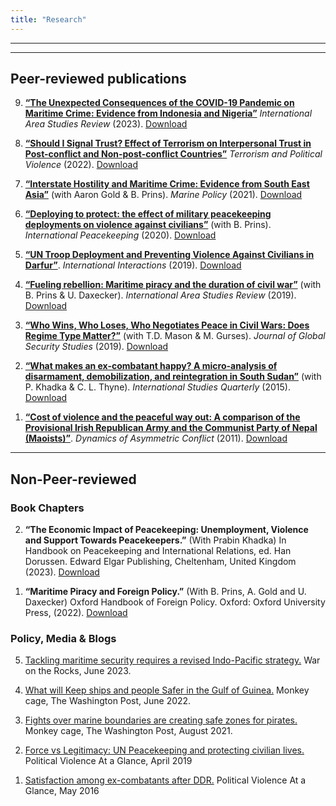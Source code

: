 ```yaml
---
title: "Research"
---
```


```{=html}
<style>
p.small {
    line-height: 0.5;
}
.abstract {
  display: none;
  padding: 15px 25px;
  margin: 0 5px 10px 5px;
  background-color: #EEE;
}

div .p {
    padding: 5px 0 10px 0;

}
.cl{
    font-weight: bolder;
}

.place_holder {
    height: 10px;
}
</style>
```
```{=html}
<script src="https://code.jquery.com/jquery-latest.min.js"
        type="text/javascript"></script>
```
```{=html}
<script>
$(document).ready(function(){
  $(document).on('touchstart click','.cl', function(){
    $(this).parent().children(".abstract").toggle();
  });
});
</script>
```

------------------------------------------------------------------------

------------------------------------------------------------------------

## Peer-reviewed publications

<ol reversed>



<li>  [**"The Unexpected Consequences of the COVID-19 Pandemic on Maritime Crime: Evidence from Indonesia and Nigeria"**](https://doi.org/10.1177/22338659221151130) *International Area Studies Review* (2023). [Download](https://www.researchgate.net/profile/Anup-Phayal/publication/367570655_The_unexpected_consequences_of_the_COVID-19_pandemic_on_maritime_crime_Evidence_from_Indonesia_and_Nigeria/links/63dfacbdc97bd76a826ec56c/The-unexpected-consequences-of-the-COVID-19-pandemic-on-maritime-crime-Evidence-from-Indonesia-and-Nigeria.pdf?origin=publication_detail)


<!-- [<a class='cl'>Abstract</a>] -->

<!--     <p class="abstract"> -->

<!-- The economic fallout from the COVID-19 pandemic has been devastating. Job losses, negative growth rates, and increased poverty have all followed rising infection rates. The economic costs have been especially challenging for many piracy-prone countries. The international monetary fund anticipates sizable unemployment increases in many Indo-Pacific countries. Deeper and more durable economic damage may materialize in some West African countries. Often, negative economic shocks produce surges in crime, both on land and at sea. The present study evaluates the effects of COVID-19 on maritime pirate attacks in two countries, Nigeria, located in the Gulf of Guinea, and Indonesia, located in the Indo-Pacific. We employ monthly and quarterly data on government measures to prevent infection, sea-piracy incidents, and economic conditions to explore whether the subsequent economic fallout produced more maritime crime. We do not find clear evidence of this relationship in Indonesia. However, COVID-19-induced stringency measure does appear to have increased sea-piracy incidents in Nigeria. -->

<!--     </p> <p> </p> -->

<li> [**"Should I Signal Trust? Effect of Terrorism on Interpersonal Trust in Post-conflict and Non-post-conflict Countries"**](https://doi.org/10.1080/09546553.2022.2075265) *Terrorism and Political Violence* (2022). [Download](https://www.researchgate.net/profile/Anup-Phayal/publication/361346314_Should_I_Signal_Trust_Effect_of_Terrorism_on_Interpersonal_Trust_in_Post-Conflict_and_Non-Post-Conflict_Countries/links/6427887da1b72772e43f263a/Should-I-Signal-Trust-Effect-of-Terrorism-on-Interpersonal-Trust-in-Post-Conflict-and-Non-Post-Conflict-Countries.pdf?origin=publication_detail)

<!-- [<a class='cl'>Abstract</a>] -->

<!--     <p class="abstract"> -->

<!-- Generalized interpersonal trust is an essential component of a functioning society. While some studies have examined how the perception of terrorism affects trust, cross-national works investigating the impact of actual terrorist attacks on individual trust remain mixed. In this paper, I use insights from existing studies to disaggregate generalized interpersonal trust in response to terrorism in two distinct dimensions, prosocial motivation, and strategic signaling. While threat perception from terrorism lowers interpersonal trust in all contexts,  I argue that actual events distinctively shape a person's interpersonal trust. In a relatively stable and secure context of a non-post-conflict country, individuals living closer to terrorist incidents express increased interpersonal trust. But in post-conflict countries, those closer to terrorist incidents tend to show more distrust. To test the argument, I use the World Values Survey dataset of  52 states and create a terrorism scale for 717 survey regions within the countries, considering their spatial and temporal closeness to each terrorist incident. Results obtained from three-level hierarchical models (state, region, and individual) are robust and contribute to our understanding of how terrorism shapes interpersonal trust in different contexts. -->

<!--     </p> <p> </p> -->

<li> [**"Interstate Hostility and Maritime Crime: Evidence from South East Asia"**](https://doi.org/10.1016/j.marpol.2022.105134) (with Aaron Gold & B. Prins). *Marine Policy* (2021). [Download](https://www.researchgate.net/profile/Anup-Phayal/publication/361093110_Interstate_hostility_and_maritime_crime_Evidence_from_South_East_Asia/links/62da96ecf3acdd5dc20e8274/Interstate-hostility-and-maritime-crime-Evidence-from-South-East-Asia.pdf) <!-- [<a class='cl'>Abstract</a>]    <p class="abstract"> --> <!-- Maritime Asia remains crucial to global economic growth and prosperity. Nearly 40% of the world's seaborne trade transits the South China Sea each year, and nine of the top ten busiest container ports in the world are located in the Indo-Pacific region. But uncertainties also pervade the region as governments struggle to combat numerous security challenges while violent non-state actors and trans-border criminal groups continue to exploit the environment.  In this study, we examine the nexus between maritime crime and inter-state security, centering on the tactical decision-making of non-state criminal actors. To avoid capture, maritime criminals locate their illicit activities near sea-boundaries where rival states aim to avoid regime confrontations that could escalate to more costly disputes. Pirates, smugglers, and illegal fishers can use these contested border zones as sanctuaries similar to guerilla forces fleeing across land boundaries to avoid pitched battles with regime military units. Using an original geocoded dataset on maritime piracy (MPELD), we find significant support for our hypothesis that conflict among states substantively influences the location of maritime crime. Our study has important implications for global efforts to counter transnational criminal organizations and their illicit activities in maritime spaces defined by territorial quarrels. --> <!--     </p> <p> </p> -->

<li> [**"Deploying to protect: the effect of military peacekeeping deployments on violence against civilians"**](https://doi.org/10.1080/13533312.2019.1660166) (with B. Prins). *International Peacekeeping* (2020). [Download](https://www.researchgate.net/profile/Anup-Phayal/publication/335588351_Deploying_to_Protect_The_Effect_of_Military_Peacekeeping_Deployments_on_Violence_Against_Civilians/links/5f8f48dea6fdccfd7b71d72e/Deploying-to-Protect-The-Effect-of-Military-Peacekeeping-Deployments-on-Violence-Against-Civilians.pdf?origin=publication_detail)

<!-- [<a class='cl'>Abstract</a>] -->

<!--     <p class="abstract"> -->

<!-- Do UN peacekeeping forces protect civilians from harm in post-war environments? Current evidence suggests that the answer to this question is yes. But extant research mostly examines this relationship at the country-level and consequently has logical difficulty tracing decreases in civilian fatalities to actual peacekeeper activities. We would have more confidence in the ability of peacekeepers to limit harm and protect non-combatants if the reduction in violence occurred locally where blue helmets were positioned. Using original geocoded data of yearly UN deployments in four Sub-Saharan African conflicts (Sudan, South Sudan, Democratic Republic of Congo, and Ivory Coast), we find that peacekeeping units get locally deployed to violent post-war areas and they reduce the level of civilian harm almost immediately. But, in areas without violent clashes between government forces and rebels, we find peacekeeping units more responsive to civilian targeting by rebels, which indicates a reluctance among peacekeepers to confront government forces that target civilians. While host nation consent is crucial for the success of a peacekeeping mission, the findings from this study caution against nurturing illiberal regimes by failing to check government atrocities. The failure to confront government abuse can jeopardize long-term peace and reconciliation. -->

<!--     </p> <p> </p> -->

<li> [**"UN Troop Deployment and Preventing Violence Against Civilians in Darfur"**](https://doi.org/10.1080/03050629.2019.1593161). *International Interactions* (2019). [Download](https://www.researchgate.net/profile/Anup-Phayal/publication/331310527_UN_Troop_Deployment_and_Preventing_Violence_Against_Civilians_in_Darfur/links/5c71fcf492851c69503aec6b/UN-Troop-Deployment-and-Preventing-Violence-Against-Civilians-in-Darfur.pdf?origin=publication_detail)

<!-- [<a class='cl'>Abstract</a>] -->

<!--     <p class="abstract"> -->

<!-- Does the presence of UN peacekeeping force lower civilian fatalities at the local level? If it does, is it because of their coercive military capacity or for other reasons such as their roles in monitoring and reporting violent atrocities? To explore these questions, I study the deployment of peacekeeping units in Darfur and its impact on violence against civilians. Using original geocoded data of UN deployments before and after the intervention, I examine what aspects of such deployments impact one-sided civilian killings by government and rebel groups. Results indicate that deploying UN peacekeepers in an area restrains belligerent from targeting civilians. However, the military capacity of peacekeepers is not a significant predictor of violence against civilians. While their ability to defend themselves is extremely important for peacekeepers, these findings caution against the militarization trend in UN peacekeeping and seek to reshift focus on other substantive aspects of peacekeeping. -->

<!--     </p> <p> </p>  -->

<li> [**"Fueling rebellion: Maritime piracy and the duration of civil war"**](https://doi.org/10.1177/2233865919833975) (with B. Prins & U. Daxecker). *International Area Studies Review* (2019). [Download](https://www.researchgate.net/profile/Anup-Phayal/publication/331310211_Fueling_Rebellion_Maritime_Piracy_and_the_Duration_of_Civil_War_1/links/5c71fe4392851c69503aec89/Fueling-Rebellion-Maritime-Piracy-and-the-Duration-of-Civil-War-1.pdf?origin=publication_detail)

<!-- [<a class='cl'>Abstract</a>] -->

<!--     <p class="abstract"> -->

<!-- Extant research shows that the presence of natural resources can prolong civil wars. But research also indicates that as rebel groups become stronger, conflicts tend to shorten. These studies suggest an unclear association among the three variables—resources, rebel strength, and conflict duration. If resources increase the fighting ability of rebels, then why do they not shorten conflicts? To understand this relationship, we examine incidents of maritime piracy, which unlike other resources are more clearly exploited by rebel groups rather than states and offer new insight on how this might affect the persistence of civil war. The findings suggest that the use of piracy by weaker rebel groups shortens conflict but prolongs it when exploited by stronger rebel groups. We think our conditional analyses allow us to discern insurgencies driven at least in part by greedy rebels and therefore better illuminate the causal process by which resource wealth prolongs civil war. -->

<!--     </p> <p> </p> -->

<li> [**"Who Wins, Who Loses, Who Negotiates Peace in Civil Wars: Does Regime Type Matter?"**](https://doi.org/10.1093/jogss/ogz011) (with T.D. Mason & M. Gurses). *Journal of Global Security Studies* (2019). [Download](https://www.researchgate.net/profile/Anup-Phayal/publication/331310429_Who_Wins_Who_Loses_Who_Negotiates_Peace_in_Civil_Wars_Does_Regime_Type_Matter/links/5c71fdaa92851c69503aec79/Who-Wins-Who-Loses-Who-Negotiates-Peace-in-Civil-Wars-Does-Regime-Type-Matter.pdf?origin=publication_detail)

<!-- [<a class='cl'>Abstract</a>] -->

<!--     <p class="abstract"> -->

<!-- Previous research has shown that the outcome of a civil war is related to conflict duration: military victory by either the government or the rebels occurs early if it occurs at all, and the longer a civil war lasts, the more likely it is to end in a negotiated settlement. The models of civil war duration and outcome that have produced these findings are built on characteristics of the civil war and less on attributes of the state itself, other than where the state lies on the Polity autocracy-democracy scale. We propose that how civil wars end varies not only between democracies and authoritarian regimes but among the different authoritarian regime types identified by Geddes, Wright, and Franz. The distinguishing attributes of these regime types—democracy, one-party, personalist, military, monarchical—should lead to different likelihood in defeating a rebel movement, being defeated by a rebel movement, and negotiating a peace agreement with a rebel movement. Results from a series of competing-risk models using the Uppsala–Peace Research Institute Oslo Armed Conflict Dataset demonstrate support for our claim that how civil wars end is partly a function of the characteristics of the regime. -->

<!--     </p> <p> </p> -->

<li>  [**"What makes an ex-combatant happy? A micro-analysis of disarmament, demobilization, and reintegration in South Sudan"**](https://doi.org/10.1111/isqu.12186) (with P. Khadka & C. L. Thyne). *International Studies Quarterly* (2015). [Download](https://www.researchgate.net/publication/271649151_What_Makes_an_Ex-Combatant_Happy_A_Micro-Analysis_of_Disarmament_Demobilization_and_Reintegration_in_South_Sudan)

<!-- [<a class='cl'>Abstract</a>] -->

<!--     <p class="abstract"> -->

<!-- Successful management of combatants through disarmament, demobilization, and reintegration (DDR) remains one of the main challenges of post-conflict peacebuilding. While DDR is meant to contribute to a secure post-conflict environment conducive to economic and political development, the success of DDR efforts remains mixed. Unlike previous work focusing on procedural aspects or post-conflict reconstruction and development, we shift the focus to understand microlevel conditions—economic, security, and ethnic concerns—that influence ex-combatants' satisfaction with DDR. We argue that ex-combatant satisfaction with DDR should increase as individual-level economic conditions increase, as security situations improve, and as ethnic tensions decrease. We test our expectations using an original data set collected with field interviews and surveys from 122 ex-combatants in South Sudan in 2011–2012. We find that participants are more satisfied when their income-generating activity is based on DDR job training and when the UN has a large presence in their area. Concerns about political instability and an abundance of firearms make ex-combatants less satisfied with DDR. -->

<!--     </p> <p> </p> -->

<li> [**"Cost of violence and the peaceful way out: A comparison of the Provisional Irish Republican Army and the Communist Party of Nepal (Maoists)"**](https://doi.org/10.1080/17467586.2011.575170). *Dynamics of Asymmetric Conflict* (2011). [Download](https://www.researchgate.net/profile/Anup_Phayal/publication/233070516_Cost_of_violence_and_the_peaceful_way_out_A_comparison_of_the_Provisional_Irish_Republican_Army_and_the_Communist_Party_of_Nepal_Maoists/links/5c71f8dea6fdcc471595ff3f/Cost-of-violence-and-the-peaceful-way-out-A-comparison-of-the-Provisional-Irish-Republican-Army-and-the-Communist-Party-of-Nepal-Maoists.pdf)

<!--  [<a class='cl'>Abstract</a>] -->

<!--     <p class="abstract"> -->

<!-- One of the ways to end protracted, violent, intrastate conflict is negotiated settlement where the rebel parties negotiate with the government and give up armed struggle. However, the most intriguing puzzle is: what influences the rebels to come to the negotiating table and opt for peace? The Communist Party of Nepal (Maoists) and the Provisional Irish Republican Army (PIRA) are recent examples of rebel groups that have renounced violence and transformed into mainstream political parties after waging insurgency for many years. These two cases present an opportunity to analyze factors that lead rebel parties to renounce violence. In this article, I argue that violent rebel groups settle for peaceful means owing to their perception of the high cost of violence that arises from pressures exerted by the military means of a state, by domestic groups, and by the international community. In both cases, when the state opened up political space to accommodate the rebel group, accumulated pressures influenced them to renounce violence. The study indicates how civil society, with solidarity from the global community, is able to defy the mobilization narrative of a rebel group and pressure them to renounce violence. -->

<!--     </p> <p> </p> -->

</ol>

------------------------------------------------------------------------

```{=html}
<!--- ## Work in progress

* [**"Terrorism and trust"**](../files/research_folder/Full manuscript_terrorism and trust.pdf)

* [**"Community driven conflict resolution: Evidence from a RCT in Ivory Coast"**](../files/research_folder/Khadka and Phayal CDCR apsa sept 2020.pdf) (with Prabin Khadka)

* [**"Terrorist targetting"**](with Sambuddha Ghatak & Brandon Prins) --->
```
## Non-Peer-reviewed

### Book Chapters

<ol reversed>


<li> **“The Economic Impact of Peacekeeping:
Unemployment, Violence and Support Towards Peacekeepers.”** (With Prabin Khadka) In Handbook on Peacekeeping
and International Relations, ed. Han Dorussen. Edward Elgar Publishing,
Cheltenham, United Kingdom (2023). [Download](https://www.researchgate.net/publication/366477294_The_political_economy_of_peacekeeping_unemployment_violence_and_trust_towards_peacekeepers_Evidence_from_Somalia/link/6497361bc41fb852dd2e1cad/download)

<li>  **“Maritime Piracy and Foreign Policy.”** (With B. Prins, A. Gold and U. Daxecker) Oxford Handbook of Foreign Policy. Oxford: Oxford University Press, (2022). [Download](https://www.researchgate.net/publication/371831296_Maritime_Piracy_and_Foreign_Policy/link/64973cdf95bbbe0c6ef0319b/download)

</ol>

### Policy, Media & Blogs

<ol reversed>



<li> [Tackling maritime security requires a revised Indo-Pacific strategy.](https://warontherocks.com/2023/06/tackling-maritime-security-requires-a-revised-indo-pacific-strategy/) War on the Rocks, June 2023.

<li>  [What will Keep ships and people Safer in the Gulf of Guinea.](https://www.washingtonpost.com/politics/2022/06/09/gulf-of-guinea-piracy/) Monkey cage, The Washington Post, June 2022.

<li> [Fights over marine boundaries are creating safe zones for pirates.](https://www.washingtonpost.com/politics/2021/08/05/fights-over-marine-boundaries-are-creating-safe-zones-pirates/) Monkey cage, The Washington Post, August 2021.

<li> [Force vs Legitimacy: UN Peacekeeping and protecting civilian lives.](https://politicalviolenceataglance.org/2019/04/22/force-vs-legitimacy-un-peacekeeping-and-protecting-civilian-lives/#respond) Political Violence At a Glance, April 2019

<li> [Satisfaction among ex-combatants after DDR.](https://politicalviolenceataglance.org/2016/05/30/satisfaction-among-ex-combatants-after-ddr/) Political Violence At a Glance, May 2016

</ol>
